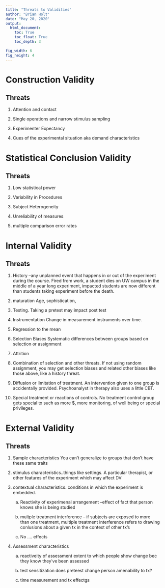 ```yaml
---
title: "Threats to Validities"
author: "Brian Holt"
date: "May 20, 2020"
output: 
  html_document:
    toc: True
    toc_float: True
    toc_depth: 3
  
fig_width: 6
fig_height: 4
---
```


# Construction Validity

## Threats

1. Attention and contact

2. Single operations and narrow stimulus sampling

3. Experimenter Expectancy

4. Cues of the experimental situation  aka demand characteristics

# Statistical Conclusion Validity

## Threats

1. Low statistical power

2. Variability in Procedures

3. Subject Heterogeneity

4. Unreliability of measures

5. multiple comparison error rates


# Internal Validity

## Threats

1. History  --any unplanned event that happens in or out of the experiment during the course.  Fired from work, a student dies on UW campus in the middle of a year long experiment, impacted students are now different than students taking experiment before the death.

2.  maturation  Age, sophistication, 

3. Testing.  Taking a pretest may impact post test

4. Instrumentation Change in measurement instruments over time.  

5. Regression to the mean

6. Selection Biases  Systematic differences between groups based on selection or assignment

7. Attrition

8. Combination of selection and other threats.  If not using random assignment, you may get selection biases and related other biases like those above, like a history threat.

9. Diffusion or limitation of treatment.  An intervention given to one group is accidentally provided. Psychoanalyst in therapy also uses a little CBT.  

10. Special treatment or reactions of controls.  No treatment control group gets special tx such as more $, more monitoring, of well being or special privileges. 


# External Validity

## Threats

1. Sample characteristics  You can't generalize to groups that don't have these same traits

2. stimulus characteristics..things like settings.  A particular therapist, or other features of the experiment which may affect DV

3. contextual characteristics.  conditions in which the experiment is embedded.

    a. Reactivity of experimenal arrangement  --effect of fact that person knows she is being studied
    
    b. multple treatment interference  -- if subjects are exposed to more than one treatment, multiple treatment interference refers to drawing conlusions about a given tx in the context of other tx's
    
    c. No .... effects

4. Assessment characteristics

    a. reactiveity of assessment  extent to which people show change bec they know they've been assessed
    
    b. test sensitization does preteest change person amenability to tx?

    c. time measurement and tx effectgs
